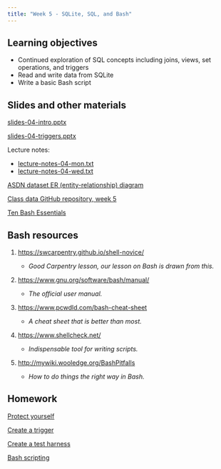 ```yaml
---
title: "Week 5 - SQLite, SQL, and Bash"
---
```


## Learning objectives

-   Continued exploration of SQL concepts including joins, views, set operations, and triggers
-   Read and write data from SQLite
-   Write a basic Bash script

## Slides and other materials

[slides-04-intro.pptx](slides-04-intro.pptx)

[slides-04-triggers.pptx](slides-04-triggers.pptx)

Lecture notes:

-   [lecture-notes-04-mon.txt](lecture-notes-04-mon.txt)
-   [lecture-notes-04-wed.txt](lecture-notes-04-wed.txt)

[ASDN dataset ER (entity-relationship) diagram](asdn-er-diagram.png)

[Class data GitHub repository, week 5](https://github.com/UCSB-Library-Research-Data-Services/bren-meds213-spring-2023-class-data/tree/main/week5)

[Ten Bash Essentials](bash-essentials.qmd)

## Bash resources

1.  <https://swcarpentry.github.io/shell-novice/>

    -   *Good Carpentry lesson, our lesson on Bash is drawn from this.*

2.  <https://www.gnu.org/software/bash/manual/>

    -   *The official user manual.*

3.  <https://www.pcwdld.com/bash-cheat-sheet>

    -   *A cheat sheet that is better than most.*

4.  <https://www.shellcheck.net/>

    -   *Indispensable tool for writing scripts.*

5.  <http://mywiki.wooledge.org/BashPitfalls>

    -   *How to do things the right way in Bash.*

## Homework

[Protect yourself](hw-04-1.qmd)

[Create a trigger](hw-04-2.qmd)

[Create a test harness](hw-04-3.qmd)

[Bash scripting](hw-04-4.qmd)
